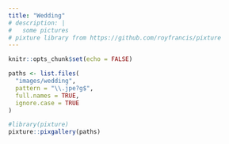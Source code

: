 ```yaml
---
title: "Wedding"
# description: |
#   some pictures
# pixture library from https://github.com/royfrancis/pixture
---
```


```r
knitr::opts_chunk$set(echo = FALSE)
```


<!-- ```{r} -->
<!-- # Resize jpg for web -->
<!-- library(magick) -->
<!-- in_dir <- "C:/Users/Leslie/Desktop/wedding_pics/wedding" -->
<!-- out_dir <- "images/wedding2" # CHANGE DIRECTORY FOR FINAL -->
<!-- dir.create(out_dir, recursive = TRUE, showWarnings = FALSE) -->

<!-- files <- list.files(in_dir, pattern = "(?i)\\.jpe?g$", full.names = TRUE) -->

<!-- for (f in files) { -->
<!--   img <- image_read(f) -->
<!--   img <- image_orient(img) # Honor camera rotation -->
<!--   img <- image_scale(img, "1600x1600") # Shrink to fit box, keep aspect ratio -->
<!--   image_write(img, -->
<!--               path = file.path(out_dir, basename(f)), -->
<!--               format = "jpeg", -->
<!--               quality = 82) -->
<!-- } -->
<!-- ``` -->


```r
paths <- list.files(
  "images/wedding",
  pattern = "\\.jpe?g$",
  full.names = TRUE,
  ignore.case = TRUE
)

#library(pixture)
pixture::pixgallery(paths)
```
